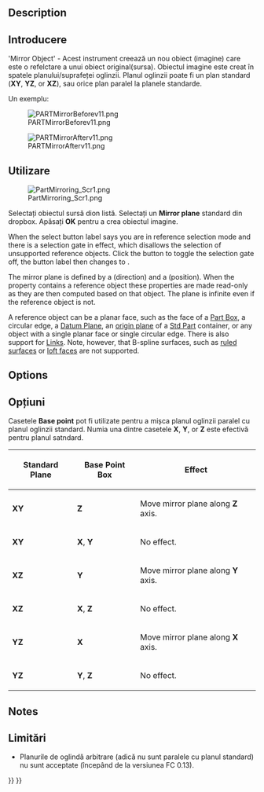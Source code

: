 <languages/>

{{Docnav
|[[Part_Revolve|Revolve]]
|[[Part_Scale|Scale]]
|[[Part_Workbench|Part]]
|IconL=Part_Revolve.svg
|IconR=Part_Scale.svg
|IconC=Workbench_Part.svg
}}

<div class="mw-translate-fuzzy">
{{GuiCommand|Name=Part Mirror|MenuLocation=Part -> Mirror|Workbenches=[[Part Workbench|Part]]|SeeAlso=---}}
</div>

==Description== 

<div class="mw-translate-fuzzy">
==Introducere==
'Mirror Object' - Acest instrument creează un nou obiect (imagine) care este o refelctare a unui obiect original(sursa). Obiectul imagine este creat în spatele planului/suprafeței oglinzii.  Planul oglinzii poate fi un plan standard ('''XY''', '''YZ''', or '''XZ'''), sau orice plan paralel la planele standarde.
</div>

Un exemplu:

[[Image:PARTMirrorBeforev11.png]]

{{Caption|Before}}

[[Image:PARTMirrorAfterv11.png]]

{{Caption|After mirrored through YZ plane}}

<span id="Usage"></span>
==Utilizare==

[[Image:PartMirroring_Scr1.png]]

<div class="mw-translate-fuzzy">
Selectați obiectul sursă dion listă.
Selectați un '''Mirror plane''' standard din  dropbox.
Apăsați '''OK''' pentru a crea obiectul imagine.
</div>

When the select button label says {{Button|Selecting}} you are in reference selection mode and there is a selection gate in effect, which disallows the selection of unsupported reference objects. Click the button to toggle the selection gate off, the button label then changes to {{Button|Select reference}}.

The mirror plane is defined by a {{PropertyData|Normal}} (direction) and a {{PropertyData|Base}} (position). When the {{PropertyData|Mirror Plane}} property contains a reference object these properties are made read-only as they are then computed based on that object. The plane is infinite even if the reference object is not.

A reference object can be a planar face, such as the face of a [[Part_Box|Part Box]], a circular edge, a [[PartDesign_Plane|Datum Plane]], an [[App_OriginGroupExtension|origin plane]] of a [[Std_Part|Std Part]] container, or any object with a single planar face or single circular edge. There is also support for [[App_Link|Links]]. Note, however, that B-spline surfaces, such as [[Part_RuledSurface|ruled surfaces]] or [[Part_Loft|loft faces]] are not supported.

==Options== 

<div class="mw-translate-fuzzy">
==Opțiuni==
Casetele '''Base point''' pot fi utilizate pentru a mișca planul oglinzii paralel cu planul oglinzii standard. Numia una dintre casetele '''X''', '''Y''', or '''Z''' este efectivă pentru planul satndard.
</div>

<div class="mw-translate-fuzzy">
{| class="wikitable" border="1"
!Standard Plane!!Base Point Box!!Effect
|- align="center" 
|'''XY'''||'''Z'''|| align="left" |Move mirror plane along '''Z''' axis.
|- align="center"
|'''XY'''||'''X''', '''Y'''|| align="left" |No effect.
|- align="center"
|'''XZ'''||'''Y'''|| align="left" |Move mirror plane along '''Y''' axis.
|- align="center"
|'''XZ'''||'''X''', '''Z'''|| align="left" |No effect.
|- align="center"
|'''YZ'''||'''X'''|| align="left" |Move mirror plane along '''X''' axis.
|- align="center"
|'''YZ'''||'''Y''', '''Z'''|| align="left" |No effect.
|}
</div>

==Notes==

<div class="mw-translate-fuzzy">
==Limitări==
* Planurile de oglindă arbitrare (adică nu sunt paralele cu planul standard) nu sunt acceptate (începând de la versiunea FC 0.13).
</div>


{{Docnav
|[[Part_Revolve|Revolve]]
|[[Part_Scale|Scale]]
|[[Part_Workbench|Part]]
|IconL=Part_Revolve.svg
|IconR=Part_Scale.svg
|IconC=Workbench_Part.svg
}}

{{Part Tools navi{{#translation:}}}}
{{Userdocnavi{{#translation:}}}}